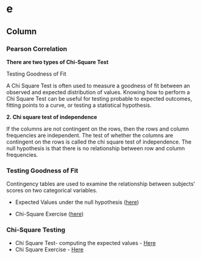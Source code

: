 e {data-navmenu="Modelling Data"}
===========================================================

Column {.tabset}
-----------------------------------

### Pearson Correlation
<strong>There are two types of Chi-Square Test</strong>

Testing Goodness of Fit

A Chi Square Test is often used to measure a goodness of fit between an observed and expected distribution of values. Knowing how to perform a Chi Square Test can be useful for testing probable to expected outcomes, fitting points to a curve, or testing a statistical hypothesis.

<strong>2.  Chi square test of independence</strong>

If the columns are not contingent on the rows, then the rows and column frequencies are independent. The test of whether the columns are contingent on the rows is called the chi square test of independence. The null hypothesis is that there is no relationship between row and column frequencies.

### Testing Goodness of Fit

Contingency tables are used to examine the relationship between subjects’ scores on two categorical variables.

* Expected Values under the null hypothesis (<a title="ChiSquare-ExpectedValues" href="https://dl.dropboxusercontent.com/u/6044937/IntroStats/PartH-Chi%20Square%20Expected%20Values.pdf" target="_blank">here</a>)

* Chi-Square Exercise (<a title="Chi-SquareExercise" href="https://dl.dropboxusercontent.com/u/6044937/IntroStats/PartH-Chi%20Square%20Exercise.pdf" target="_blank">here</a>)


### Chi-Square Testing

* Chi Square Test- computing the expected values - <a href="https://dl.dropboxusercontent.com/u/6044937/IntroStats/PartH-Chi%20Square%20Expected%20Values.pdf" target="_blank">Here</a>
* Chi Square Exercise - <a href="https://dl.dropboxusercontent.com/u/6044937/IntroStats/PartH-Chi%20Square%20Exercise.pdf" target="_blank">Here</a>
